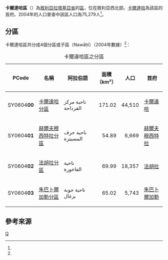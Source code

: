 {{Infobox settlement
|name = 卡爾達哈區
|native_name = {{rtl-lang|ar|منطقة القرداحة}}
|settlement_type = [[拉塔基亞省|拉塔基亞省]]行政區
|image_skyline = 
|image_map = Qardaha District.svg
|mapsize = 150px
|map_caption = 卡爾達哈區在拉塔基亞省的位置（黃色區塊處）
|type = 敘利亞行政區
|subdivision_type = 國家
|subdivision_name = {{flag|Syria}}
|subdivision_type1 = 省
|subdivision_name1 = [[拉塔基亞省|拉塔基亞省]]
|established_title = 
|established_date = 
|parts_type = 分區
|parts_style = para
|p1 = 4個分區
|seat = [[卡爾達哈_(敘利亞)|卡爾達哈]]
|area_total_km2 = 360.91
|population = 75,279
|population_as_of = 2004
|population_density_km2 = 208.58
|population_footnotes =<ref name=census2004>{{cite web |title=General Census of Population and Housing 2004 |url=http://www.cbssyr.sy/General%20census/census%202004/pop-man.pdf |publisher=Central Bureau of Statistics |language=ar |accessdate=2015-12-25 |deadurl=yes |archiveurl=https://web.archive.org/web/20151208115353/http://www.cbssyr.sy/General%20census/census%202004/pop-man.pdf |archivedate=2015-12-08 }}也可參閱英語版的資料：{{cite web |title=2004 Census Data |url=https://www.humanitarianresponse.info/en/operations/syria/dataset/syrian-arab-republic-other |publisher=UN OCHA |accessdate=2015-12-25 |archive-date=2019-05-30 |archive-url=https://web.archive.org/web/20190530164146/https://www.humanitarianresponse.info/en/operations/syria/dataset/syrian-arab-republic-other |dead-url=no }}</ref>
|coordinates_display = inline,title
|coordinates_region = SY
|latNS = N
|latd = 35
|latm =27
|lats = 00
|longEW = E
|longd = 36
|longm = 04
|longs = 00
|elevation_ft = 
|elevation_m = 
|geocode = SY0604
|website =
}}

'''卡爾達哈區'''（{{lang-ar|منطقة القرداحة}}）為[[敘利亞|敘利亞]][[拉塔基亞省|拉塔基亞省]]的[[区_(叙利亚)|區]]，位在敘利亞西北部。[[卡爾達哈_(敘利亞)|卡爾達哈]]為該區的首府。2004年的人口普查中該區人口為75,279人<ref name=census2004 />。

==分區==
卡爾達哈區共分成4個分區或子區（Nawāḥī）（2004年數據）<ref name=census2004 />：

{| class="wikitable sortable"
|- 
|+ 卡爾達哈區之分區
! PCode || 名稱 || 阿拉伯語 || 面積<br>（km²） || 人口 || 首府 
|-
| SY0604'''00'''
| [[卡爾達哈分區|卡爾達哈分區]]
| ناحية مركز القرداحة
| align=right | 171.02
| align=right | 44,510
| [[卡爾達哈_(敘利亞)|卡爾達哈]]
|-
| SY0604'''01'''
| [[赫爾夫穆西特拉分區|赫爾夫穆西特拉分區]]
| ناحية حرف المسيترة
| align=right | 54.89
| align=right | 6,669
| [[赫爾夫穆西特拉|赫爾夫穆西特拉]]
|-
| SY0604'''02'''
| [[法胡拉分區|法胡拉分區]]
| ناحية الفاخورة
| align=right | 69.99
| align=right | 18,357
| [[法胡拉|法胡拉]]
|-
| SY0604'''03'''
| [[朱巴卜爾加勒分區|朱巴卜爾加勒分區]]
| ناحية جوبة برغال
| align=right | 65.02
| align=right | 5,743
| [[朱巴卜爾加勒|朱巴卜爾加勒]]
|}

==參考來源==
{{reflist}}

{{敘利亞二級行政區|state=collapsed}}

[[Category:拉塔基亞省區份|Q]]

{{Syria-geo-stub}}